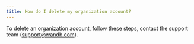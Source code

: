 ```yaml
---
title: How do I delete my organization account?
---
```


To delete an organization account, follow these steps, contact the support team (support@wandb.com).
